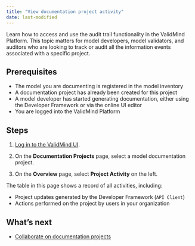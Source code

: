 ```yaml
---
title: "View documentation project activity"
date: last-modified
---
```


Learn how to access and use the audit trail functionality in the ValidMind Platform. This topic matters for model developers, model validators, and auditors who are looking to track or audit all the information events associated with a specific project.

## Prerequisites

* The model you are documenting is registered in the model inventory
* A documentation project has already been created for this project
* A model developer has started generating documentation, either using the Developer Framework or via the online UI editor
* You are logged into the ValidMind Platform


## Steps

1. [Log in to the ValidMind UI]({{< var vm_ui >}}).

2. On the **Documentation Projects** page, select a model documentation project.

2. On the **Overview** page, select **Project Activity** on the left.

The table in this page shows a record of all activities, including: 

- Project updates generated by the Developer Framework (`API Client`) 
- Actions performed on the project by users in your organization 

<!---
## Troubleshooting

[Include any common issues or errors that may arise during the task and how to resolve them.]
--->

## What's next

* [Collaborate on documentation projects](collaborate-on-documentation.qmd)

